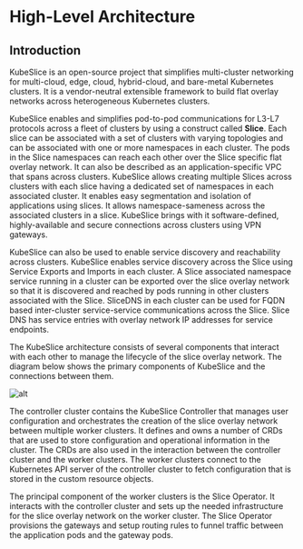 # High-Level Architecture 

## Introduction
KubeSlice is an open-source project that simplifies multi-cluster networking for multi-cloud, 
edge, cloud, hybrid-cloud, and bare-metal Kubernetes clusters. It is a vendor-neutral 
extensible framework to build flat overlay networks across heterogeneous Kubernetes clusters. 

KubeSlice enables and simplifies pod-to-pod communications for L3-L7 protocols across a fleet 
of clusters by using a construct called **Slice**. Each slice can be associated with a set of 
clusters with varying topologies and can be associated with one or more namespaces in each 
cluster. The pods in the Slice namespaces can reach each other over the Slice specific flat 
overlay network. It can also be described as an application-specific VPC that spans across 
clusters. KubeSlice allows creating multiple Slices across clusters with each slice having a 
dedicated set of namespaces in each associated cluster. It enables easy segmentation and 
isolation of applications using slices. It allows namespace-sameness across the associated 
clusters in a slice. KubeSlice brings with it software-defined, highly-available and secure 
connections across clusters using VPN gateways.

KubeSlice can also be used to enable service discovery and reachability across clusters. 
KubeSlice enables service discovery across the Slice using Service Exports and Imports in 
each cluster. A Slice associated namespace service running in a cluster can be exported over 
the slice overlay network so that it is discovered and reached by pods running in other 
clusters associated with the Slice. SliceDNS in each cluster can be used for FQDN based 
inter-cluster service-service communications across the Slice. Slice DNS has service entries 
with overlay network IP addresses for service endpoints.

The KubeSlice architecture consists of several components that interact with each other to 
manage the lifecycle of the slice overlay network. The diagram below shows the primary 
components of KubeSlice and the connections between them.

![alt](/img/Architecture-OS.png)

The controller cluster contains the KubeSlice Controller that manages user configuration 
and orchestrates the creation of the slice overlay network between multiple worker clusters. 
It defines and owns a number of CRDs that are used to store configuration and operational 
information in the cluster. The CRDs are also used in the interaction between the controller 
cluster and the worker clusters. The worker clusters connect to the Kubernetes API server of 
the controller cluster to fetch configuration that is stored in the custom resource objects.

The principal component of the worker clusters is the Slice Operator. It interacts with the 
controller cluster and sets up the needed infrastructure for the slice overlay network on the worker 
cluster. The Slice Operator provisions the gateways and setup routing rules to funnel traffic 
between the application pods and the gateway pods.